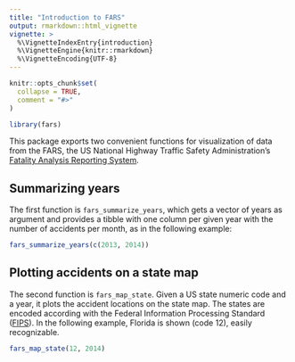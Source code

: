 ```yaml
---
title: "Introduction to FARS"
output: rmarkdown::html_vignette
vignette: >
  %\VignetteIndexEntry{introduction}
  %\VignetteEngine{knitr::rmarkdown}
  %\VignetteEncoding{UTF-8}
---
```


```r
knitr::opts_chunk$set(
  collapse = TRUE,
  comment = "#>"
)
```

```r
library(fars)
```

This package exports two convenient functions for visualization of data from the FARS, the US National Highway Traffic Safety Administration's [Fatality Analysis Reporting System](https://www.nhtsa.gov/Data/Fatality-Analysis-Reporting-System-(FARS)).

## Summarizing years
The first function is `fars_summarize_years`, which gets a vector of years as argument and provides a tibble with one column per given year with the number of accidents per month, as in the following example:
```r
fars_summarize_years(c(2013, 2014))
```

## Plotting accidents on a state map
The second function is `fars_map_state`. Given a US state numeric code and a year, it plots the accident locations on the state map. The states are encoded according with the Federal Information Processing Standard ([FIPS](https://en.wikipedia.org/wiki/Federal_Information_Processing_Standard_state_code)).
In the following example, Florida is shown (code 12), easily recognizable.
```r
fars_map_state(12, 2014)
```
